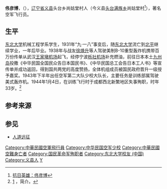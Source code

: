 {{refimprove|time=2016-06-25T16:27:33+00:00}}

{{Infobox Military Person

|name= 佟彦博

|birth_date= 1911年1月

|placeofbirth= {{QING|奉天省}}[[錦州府|錦州府]][[义州|义州]]

|death_date= {{death date and age|1944|1|4|1911|1}}

|placeofdeath= {{CHN-1928|四川省}}[[成都市|成都市]]

|restingplace=

|nationality= {{CHN-1928}}

|image=

|caption=

|nickname=

|allegiance= {{CHN-1928}}

|branch = {{flagicon image|Flag of the Republic of China Army.svg}} [[国民革命军|国民革命军]]

|serviceyears=

|rank=

|commands= 空军第二大队大队长

|unit= 空军第二大队

|battles= [[中国抗日战争|中国抗日战争]]

|results=

|awards=

|spouse =

|relations =

|laterwork=

|Mausoleum=

|Signature=

}}

'''佟彦博'''，（{{bd|1911年|1月|1944年|1月4日}}），[[辽宁省|辽宁省]][[义县|义县]]头台乡尚姑堂村人（今义县[[头台满族乡|头台满族乡]]尚姑堂村<ref>[http://www.lxlycm.com/Home/List/show/type/2/class/75/id/986.html 抗日英雄：佟彦博]{{Dead link|date=2018年8月 |bot=InternetArchiveBot |fix-attempted=yes }}</ref>），著名空军飞行员。

== 生平 ==

[[东北大学_(中国)|东北大学]]机械工程学系学生，1931年“九·一八”事变后，随[[东北大学_(中国)|东北大学]]流亡到[[北平|北平]]继续学业，一年后毕业。1938年与战友[[徐焕升|徐焕升]]等人驾驶美制B-10重型轰炸机携带百万份传单从武汉[[王家墩机场|王家墩机场]]起飞，经停宁波[[栎社机场|栎社机场]]补充燃油，前往日本本土[[九州岛|九州岛]]投撒《中华民国全国民众告日本国民书》、《中华民国总工会告日本工人书》等宣传单并成功返回，得到国共两党的高度赞扬，全体机组成员被国民政府晋升一级授予嘉奖。1943年下半年出任空军第二大队少校大队长，主要任务是训练部属驾驶美式轰炸机。1944年1月4日，在训练飞行时于成都西北新繁地区失事殉职，时年33岁。<ref>[http://www.flyingtiger-cacw.com/new_page_724.htm] {{Wayback|url=http://www.flyingtiger-cacw.com/new_page_724.htm |date=20170314021651 }}，简介。</ref>

== 参考来源 ==
{{Reflist}}

== 参见 ==
* [[人道远征|人道远征]]

{{DEFAULTSORT:Tong, Yanbo}}
[[Category:中華民國空軍飛行員|Category:中華民國空軍飛行員]]
[[Category:中华民国空军少校|Category:中华民国空军少校]]
[[Category:中華民國空難身亡者|Category:中華民國空難身亡者]]
[[Category:国民革命军殉职者|Category:国民革命军殉职者]]
[[Category:东北大学校友_(中国)|Category:东北大学校友 (中国)]]
[[Category:义县人|Category:义县人]]
[[Category:佟姓|Y]]